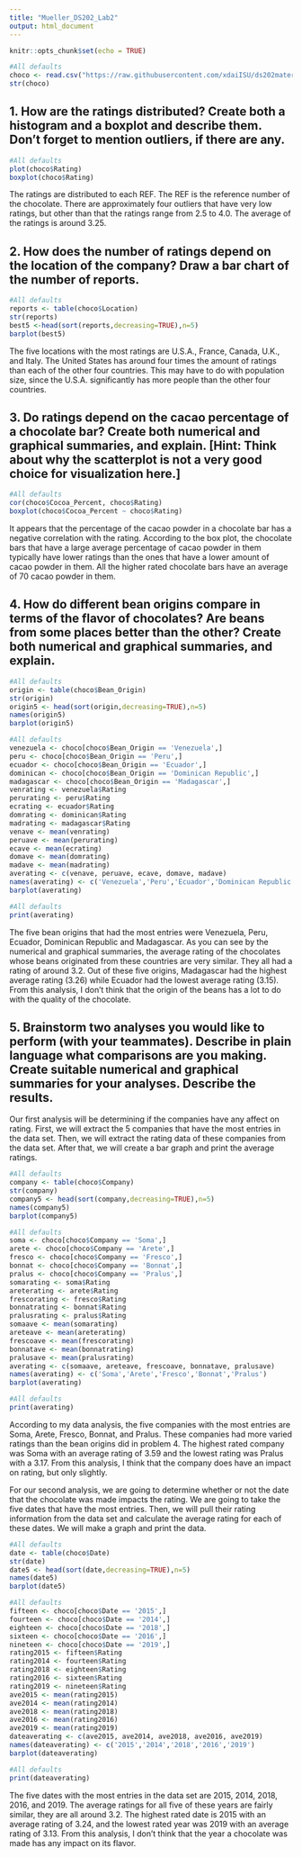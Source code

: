 ```yaml
---
title: "Mueller_DS202_Lab2"
output: html_document
---
```


```r
knitr::opts_chunk$set(echo = TRUE)
```

```r
#All defaults
choco <- read.csv("https://raw.githubusercontent.com/xdaiISU/ds202materials/master/hwlabs/data/choco.csv") 
str(choco)
```


## 1. How are the ratings distributed? Create both a histogram and a boxplot and describe them. Don’t forget to mention outliers, if there are any.

```r
#All defaults
plot(choco$Rating)
boxplot(choco$Rating)
```

The ratings are distributed to each REF. The REF is the reference number of the chocolate. There are approximately four outliers that have very low ratings, but other than that the ratings range from 2.5 to 4.0. The average of the ratings is around 3.25.

## 2. How does the number of ratings depend on the location of the company? Draw a bar chart of the number of reports.

```r
#All defaults
reports <- table(choco$Location)
str(reports)
best5 <-head(sort(reports,decreasing=TRUE),n=5)
barplot(best5)
```

The five locations with the most ratings are U.S.A., France, Canada, U.K., and Italy. The United States has around four times the amount of ratings than each of the other four countries. This may have to do with population size, since the U.S.A. significantly has more people than the other four countries.

## 3. Do ratings depend on the cacao percentage of a chocolate bar? Create both numerical and graphical summaries, and explain. [Hint: Think about why the scatterplot is not a very good choice for visualization here.]

```r
#All defaults
cor(choco$Cocoa_Percent, choco$Rating)
boxplot(choco$Cocoa_Percent ~ choco$Rating)
```
It appears that the percentage of the cacao powder in a chocolate bar has a negative correlation with the rating. According to the box plot, the chocolate bars that have a large average percentage of cacao powder in them typically have lower ratings than the ones that have a lower amount of cacao powder in them. All the higher rated chocolate bars have an average of 70 cacao powder in them.

## 4. How do different bean origins compare in terms of the flavor of chocolates? Are beans from some places better than the other? Create both numerical and graphical summaries, and explain.

```r
#All defaults
origin <- table(choco$Bean_Origin)
str(origin)
origin5 <- head(sort(origin,decreasing=TRUE),n=5)
names(origin5)
barplot(origin5)
```

```r
#All defaults
venezuela <- choco[choco$Bean_Origin == 'Venezuela',]
peru <- choco[choco$Bean_Origin == 'Peru',]
ecuador <- choco[choco$Bean_Origin == 'Ecuador',]
dominican <- choco[choco$Bean_Origin == 'Dominican Republic',]
madagascar <- choco[choco$Bean_Origin == 'Madagascar',]
venrating <- venezuela$Rating
perurating <- peru$Rating
ecrating <- ecuador$Rating
domrating <- dominican$Rating
madrating <- madagascar$Rating
venave <- mean(venrating)
peruave <- mean(perurating)
ecave <- mean(ecrating)
domave <- mean(domrating)
madave <- mean(madrating)
averating <- c(venave, peruave, ecave, domave, madave)
names(averating) <- c('Venezuela','Peru','Ecuador','Dominican Republic','Madagascar')
barplot(averating)
```

```r
#All defaults
print(averating)
```

The five bean origins that had the most entries were Venezuela, Peru, Ecuador, Dominican Republic and Madagascar. As you can see by the numerical and graphical summaries, the average rating of the chocolates whose beans originated from these countries are very similar. They all had a rating of around 3.2. Out of these five origins, Madagascar had the highest average rating (3.26) while Ecuador had the lowest average rating (3.15). From this analysis, I don't think that the origin of the beans has a lot to do with the quality of the chocolate.

## 5. Brainstorm two analyses you would like to perform (with your teammates). Describe in plain language what comparisons are you making. Create suitable numerical and graphical summaries for your analyses. Describe the results.

Our first analysis will be determining if the companies have any affect on rating. First, we will extract the 5 companies that have the most entries in the data set. Then, we will extract the rating data of these companies from the data set. After that, we will create a bar graph and print the average ratings. 

```r
#All defaults
company <- table(choco$Company)
str(company)
company5 <- head(sort(company,decreasing=TRUE),n=5)
names(company5)
barplot(company5)
```
```r
#All defaults
soma <- choco[choco$Company == 'Soma',]
arete <- choco[choco$Company == 'Arete',]
fresco <- choco[choco$Company == 'Fresco',]
bonnat <- choco[choco$Company == 'Bonnat',]
pralus <- choco[choco$Company == 'Pralus',]
somarating <- soma$Rating
areterating <- arete$Rating
frescorating <- fresco$Rating
bonnatrating <- bonnat$Rating
pralusrating <- pralus$Rating
somaave <- mean(somarating)
areteave <- mean(areterating)
frescoave <- mean(frescorating)
bonnatave <- mean(bonnatrating)
pralusave <- mean(pralusrating)
averating <- c(somaave, areteave, frescoave, bonnatave, pralusave)
names(averating) <- c('Soma','Arete','Fresco','Bonnat','Pralus')
barplot(averating)
```
```r
#All defaults
print(averating)
```

According to my data analysis, the five companies with the most entries are Soma, Arete, Fresco, Bonnat, and Pralus. These companies had more varied ratings than the bean origins did in problem 4. The highest rated company was Soma with an average rating of 3.59 and the lowest rating was Pralus with a 3.17. From this analysis, I think that the company does have an impact on rating, but only slightly.

For our second analysis, we are going to determine whether or not the date that the chocolate was made impacts the rating. We are going to take the five dates that have the most entries. Then, we will pull their rating information from the data set and calculate the average rating for each of these dates. We will make a graph and print the data.

```r
#All defaults
date <- table(choco$Date)
str(date)
date5 <- head(sort(date,decreasing=TRUE),n=5)
names(date5)
barplot(date5)
```
```r
#All defaults
fifteen <- choco[choco$Date == '2015',]
fourteen <- choco[choco$Date == '2014',]
eighteen <- choco[choco$Date == '2018',]
sixteen <- choco[choco$Date == '2016',]
nineteen <- choco[choco$Date == '2019',]
rating2015 <- fifteen$Rating
rating2014 <- fourteen$Rating
rating2018 <- eighteen$Rating
rating2016 <- sixteen$Rating
rating2019 <- nineteen$Rating
ave2015 <- mean(rating2015)
ave2014 <- mean(rating2014)
ave2018 <- mean(rating2018)
ave2016 <- mean(rating2016)
ave2019 <- mean(rating2019)
dateaverating <- c(ave2015, ave2014, ave2018, ave2016, ave2019)
names(dateaverating) <- c('2015','2014','2018','2016','2019')
barplot(dateaverating)
```
```r
#All defaults
print(dateaverating)
```

The five dates with the most entries in the data set are 2015, 2014, 2018, 2016, and 2019. The average ratings for all five of these years are fairly similar, they are all around 3.2. The highest rated date is 2015 with an average rating of 3.24, and the lowest rated year was 2019 with an average rating of 3.13. From this analysis, I don't think that the year a chocolate was made has any impact on its flavor.